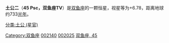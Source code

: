 {{Starbox begin
| name = 45 Psc
}}
{{Starbox observe
| epoch = [[J2000.0|J2000.0]]
| constell = [[双鱼座|双鱼座]]
| 星官 =  [[:Category:土公_(星官)|土公]] （[[壁宿|壁宿]]）
| ra = {{RA| 0| 25| 41.91}}
| dec = {{DEC| +7| 41| 28.04}}
| appmag_v =  6.78
}}
{{Starbox character
| class =  K0
| b-v =  +1.30
| u-b =  +1.51
| variable = 
}}
{{Starbox astrometry
| radial_v =  -12.36
| prop_mo_ra = 39.13
| prop_mo_dec = -45.28
| parallax = 4.45
| p_error = 0.53
| absmag_v = 0.02
}}
{{Starbox catalog
| names = [[SAO星表|SAO]] 109195 ，[[HD星表|HD]] 2140，[[依巴谷星表|HIP]] 2025 ,[[波恩星表|BD]] +06 43 TV Psc
}}
{{Starbox reference |Simbad= 45+Psc}}
{{Starbox end}}

'''土公二'''（'''45 Psc，双鱼座TV'''）是[[双鱼座|双鱼座]]的一颗恒星，视星等为+6.78，距离地球约733[[光年|光年]]。

{{stars of Pisces}}

[[Category:双鱼座|Category:双鱼座]]
[[分类:土公_(星官)|分类:土公 (星官)]]
[[Category:HD和HDE天體|002140]]
[[Category:HIP天體|002025]]
[[Category:佛氏天體|双鱼座, 45]]